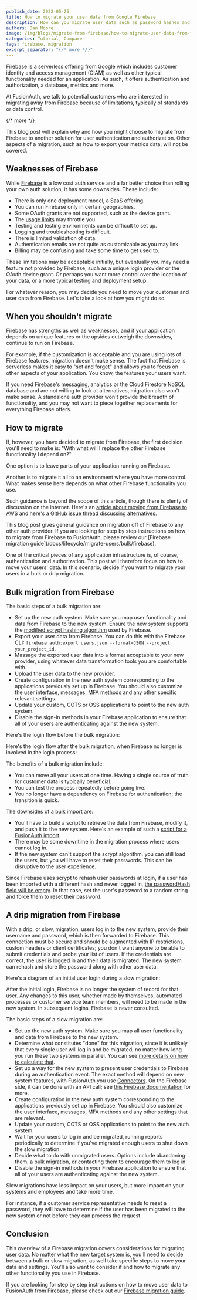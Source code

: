 ```yaml
---
publish_date: 2022-05-25 
title: How to migrate your user data from Google Firebase
description: How can you migrate user data such as password hashes and social logins away from Google Firebase?
authors: Dan Moore
image: /img/blogs/migrate-from-firebase/how-to-migrate-user-data-from-firebase-to-fusionauth.svg
categories: Tutorial, Compare
tags: firebase, migration
excerpt_separator: "{/* more */}"
---
```



Firebase is a serverless offering from Google which includes customer identity and access management (CIAM) as well as other typical functionality needed for an application. As such, it offers authentication and authorization, a database, metrics and more.

At FusionAuth, we talk to potential customers who are interested in migrating away from Firebase because of limitations, typically of standards or data control.

{/* more */}

This blog post will explain why and how you might choose to migrate from Firebase to another solution for user authentication and authorization. Other aspects of a migration, such as how to export your metrics data, will not be covered.

## Weaknesses of Firebase

While [Firebase](https://firebase.google.com/) is a low cost auth service and a far better choice than rolling your own auth solution, it has some downsides. These include:

* There is only one deployment model, a SaaS offering.
* You can run Firebase only in certain geographies.
* Some OAuth grants are not supported, such as the device grant.
* The [usage limits](https://firebase.google.com/docs/auth/limits) may throttle you.
* Testing and testing environments can be difficult to set up.
* Logging and troubleshooting is difficult.
* There is limited validation of data.
* Authentication emails are not quite as customizable as you may link.
* Billing may be confusing and take some time to get used to.

These limitations may be acceptable initially, but eventually you may need a feature not provided by Firebase, such as a unique login provider or the OAuth device grant.
Or perhaps you want more control over the location of your data, or a more typical testing and deployment setup.

For whatever reason, you may decide you need to move your customer and user data from Firebase. Let's take a look at how you might do so.

## When you shouldn't migrate

Firebase has strengths as well as weaknesses, and if your application depends on unique features or the upsides outweigh the downsides, continue to run on Firebase.

For example, if the customization is acceptable and you are using lots of Firebase features, migration doesn't make sense. The fact that Firebase is serverless makes it easy to "set and forget" and allows you to focus on other aspects of your application. You know, the features your users want.

If you need Firebase's messaging, analytics or the Cloud Firestore NoSQL database and are not willing to look at alternatives, migration also won't make sense. A standalone auth provider won't provide the breadth of functionality, and you may not want to piece together replacements for everything Firebase offers. 

## How to migrate

If, however, you have decided to migrate from Firebase, the first decision you'll need to make is: "With what will I replace the other Firebase functionality I depend on?"

One option is to leave parts of your application running on Firebase. 

Another is to migrate it all to an environment where you have more control. What makes sense here depends on what other Firebase functionality you use.

Such guidance is beyond the scope of this article, though there is plenty of discussion on the internet. Here's an [article about moving from Firebase to AWS](https://aws.amazon.com/blogs/startups/migrating-your-startup-from-firebase-to-aws/) and here's a [GitHub issue thread discussing alternatives](https://github.com/WelcometoMyGarden/welcometomygarden/issues/106).

<Aside nodark="true" type="note">
This blog post gives general guidance on migration off of Firebase to any other auth provider. If you are looking for step by step instructions on how to migrate from Firebase to FusionAuth, please review our [Firebase migration guide](/docs/lifecycle/migrate-users/bulk/firebase).
</Aside>

One of the critical pieces of any application infrastructure is, of course, authentication and authorization. This post will therefore focus on how to move your users' data. In this scenario, decide if you want to migrate your users in a bulk or drip migration.

## Bulk migration from Firebase

The basic steps of a bulk migration are:

* Set up the new auth system. Make sure you map user functionality and data from Firebase to the new system. Ensure the new system supports the [modified scrypt hashing algorithm](https://firebase.google.com/docs/reference/admin/java/reference/com/google/firebase/auth/hash/Scrypt) used by Firebase.
* Export your user data from Firebase. You can do this with the Firebase CLI: `firebase auth:export users.json --format=JSON --project your_project_id`.
* Massage the exported user data into a format acceptable to your new provider, using whatever data transformation tools you are comfortable with.
* Upload the user data to the new provider. 
* Create configuration in the new auth system corresponding to the applications previously set up in Firebase. You should also customize the user interface, messages, MFA methods and any other specific relevant settings.
* Update your custom, COTS or OSS applications to point to the new auth system.
* Disable the sign-in methods in your Firebase application to ensure that all of your users are authenticating against the new system.

Here's the login flow before the bulk migration:

<BulkBeforeDiagram alt="Bulk migration login request flow before the migration." />

Here's the login flow after the bulk migration, when Firebase no longer is involved in the login process:

<BulkAfterDiagram alt="Bulk migration login request flow after the migration." />

The benefits of a bulk migration include:

* You can move all your users at one time. Having a single source of truth for customer data is typically beneficial.
* You can test the process repeatedly before going live.
* You no longer have a dependency on Firebase for authentication; the transition is quick.

The downsides of a bulk import are:

* You'll have to build a script to retrieve the data from Firebase, modify it, and push it to the new system. Here's an example of such a [script for a FusionAuth import](https://github.com/FusionAuth/fusionauth-import-scripts/tree/main/firebase).
* There may be some downtime in the migration process where users cannot log in.
* If the new system can't support the scrypt algorithm, you can still load the users, but you will have to reset their passwords. This can be disruptive to the user experience.

Since Firebase uses scrypt to rehash user passwords at login, if a user has been imported with a different hash and never logged in, [the <InlineField>passwordHash</InlineField> field will be empty](https://firebase.google.com/docs/cli/auth). In that case, set the user's password to a random string and force them to reset their password.

## A drip migration from Firebase

With a drip, or slow, migration, users log in to the new system, provide their username and password, which is then forwarded to Firebase. This connection must be secure and should be augmented with IP restrictions, custom headers or client certificates; you don't want anyone to be able to submit credentials and probe your list of users. If the credentials are correct, the user is logged in and their data is migrated. The new system can rehash and store the password along with other user data.

Here's a diagram of an initial user login during a slow migration:

<SlowMigrationDiagram alt="Slow migration initial login request flow." />

After the initial login, Firebase is no longer the system of record for that user. Any changes to this user, whether made by themselves, automated processes or customer service team members, will need to be made in the new system. In subsequent logins, Firebase is never consulted.

<SlowSubsequentDiagram alt="Slow migration subsequent login request flow." />

The basic steps of a slow migration are:

* Set up the new auth system. Make sure you map all user functionality and data from Firebase to the new system.
* Determine what constitutes "done" for this migration, since it is unlikely that every single user will log in and be migrated, no matter how long you run these two systems in parallel. You can see [more details on how to calculate that](/docs/lifecycle/migrate-users/general-migration#migration-timeline).
* Set up a way for the new system to present user credentials to Firebase during an authentication event. The exact method will depend on new system features, with FusionAuth you use [Connectors](/docs/lifecycle/migrate-users/connectors/). On the Firebase side, it can be done with an API call; see [this Firebase documentation](https://firebase.google.com/docs/reference/rest/auth#section-sign-in-email-password) for more.
* Create configuration in the new auth system corresponding to the applications previously set up in Firebase. You should also customize the user interface, messages, MFA methods and any other settings that are relevant.
* Update your custom, COTS or OSS applications to point to the new auth system.
* Wait for your users to log in and be migrated, running reports periodically to determine if you've migrated enough users to shut down the slow migration.
* Decide what to do with unmigrated users. Options include abandoning them, a bulk migration, or contacting them to encourage them to log in.
* Disable the sign-in methods in your Firebase application to ensure that all of your users are authenticating against the new system.

Slow migrations have less impact on your users, but more impact on your systems and employees and take more time.

For instance, if a customer service representative needs to reset a password, they will have to determine if the user has been migrated to the new system or not before they can process the request. 

## Conclusion

This overview of a Firebase migration covers considerations for migrating user data. No matter what the new target system is, you'll need to decide between a bulk or slow migration, as well take specific steps to move your data and settings. You'll also want to consider if and how to migrate any other functionality you use in Firebase.

If you are looking for step by step instructions on how to move user data to FusionAuth from Firebase, please check out our [Firebase migration guide](/docs/lifecycle/migrate-users/bulk/firebase).

